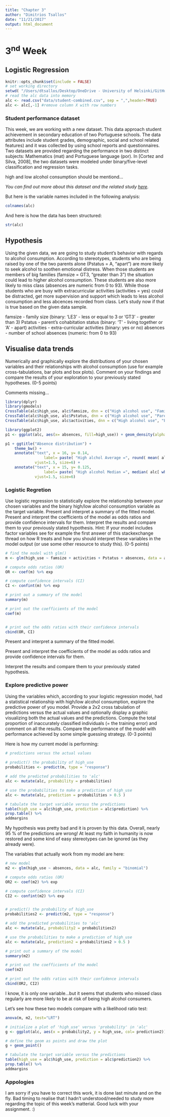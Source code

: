 ```yaml
---
title: "Chapter 3"
author: "Dimitrios Tsallos"
date: "11/21/2017"
output: html_document
---
```


# 3^nd^ Week

## Logistic Regression

```r
knitr::opts_chunk$set(include = FALSE)
# set working directory
setwd( "/Users/dtsallos/Desktop/OneDrive - University of Helsinki/GitHub/IODS-project/")
# read the alc data into memory
alc <- read.csv("data/student-combined.csv", sep = ",",header=TRUE)
alc <- alc[,-1] #remove column X with row numbers
```

### Student performance dataset

This week, we are working with a new dataset. This data approach student achievement in secondary education of two Portuguese schools. The data attributes include student grades, demographic, social and school related features) and it was collected by using school reports and questionnaires. Two datasets are provided regarding the performance in two distinct subjects: Mathematics (mat) and Portuguese language (por). In [Cortez and Silva, 2008], the two datasets were modeled under binary/five-level classification and regression tasks. 

high and low alcohol consumption should be mentiond...

*You can find out more about this dataset and the related study [here](https://archive.ics.uci.edu/ml/datasets/Student+Performance).* 

But here is the variable names included in the following analysis: 
  
  
```r
colnames(alc)
```

And here is how the data has been structured:

```r
str(alc)

```


## Hypothesis

Using the given data, we are going to study student's behavior with regards to alcohol consumption. According to stereotypes, students who are being raised by one of the two parents alone (Pstatus = A, "apart") are more likely to seek alcohol to soothen emotional distress. When those students are members of big families (famsize = GT3, "greater than 3") the situation could lead to higher alcohol consumption. These students are also more likely to miss class (absences are numeric from 0 to 93). While those students who are busy with extracurricular activities (activities = yes) could be distracted, get more supervision and support which leads to less alcohol consumption and less abcences recorded from class. Let's study now if that is true based on the given data sample.  

famsize - family size (binary: 'LE3' - less or equal to 3 or 'GT3' - greater than 3) 
Pstatus - parent's cohabitation status (binary: 'T' - living together or 'A' - apart) 
activities - extra-curricular activities (binary: yes or no) 
absences - number of school absences (numeric: from 0 to 93) 


## Visualise data trends 

Numerically and graphically explore the distributions of your chosen variables and their relationships with alcohol consumption (use for example cross-tabulations, bar plots and box plots). Comment on your findings and compare the results of your exploration to your previously stated hypotheses. (0-5 points)


Comments missing...

```r
library(dplyr)
library(gmodels)
CrossTable(alc$high_use, alc$famsize, dnn = c("High alcohol use", "Family size"))
CrossTable(alc$high_use, alc$Pstatus, dnn = c("High alcohol use", "Parental status"))
CrossTable(alc$high_use, alc$activities, dnn = c("High alcohol use", "Extra-curricular activities"))

```




```r
library(ggplot2)
p1 <- ggplot(alc, aes(x= absences, fill=high_use)) + geom_density(alpha=.3)

p1 + ggtitle("Absence distribution") + 
    theme_bw() + 
    annotate("text", x = 16, y= 0.14,
                 label= paste( "High alchol Average =", round( mean( alc[ which(alc$high_use == TRUE), 30  ] ), digits = 2 ) ),
             vjust=1.5, size=6) + 
    annotate("text", x = 15, y= 0.125,
                 label= paste( "High alcohol Median =", median( alc[ which(alc$high_use == TRUE), 30  ] )  ), 
             vjust=1.5, size=6)

```


### Logistic Regretion


Use logistic regression to statistically explore the relationship between your chosen variables and the binary high/low alcohol consumption variable as the target variable. Present and interpret a summary of the fitted model. Present and interpret the coefficients of the model as odds ratios and provide confidence intervals for them. Interpret the results and compare them to your previously stated hypothesis. Hint: If your model includes factor variables see for example the first answer of this stackexchange thread on how R treats and how you should interpret these variables in the model output (or use some other resource to study this). (0-5 points)


```r
# find the model with glm()
m <- glm(high_use ~ famsize + activities + Pstatus + absences, data = alc, family = "binomial")

# compute odds ratios (OR)
OR <- coef(m) %>% exp

# compute confidence intervals (CI)
CI <- confint(m) %>% exp

# print out a summary of the model
summary(m)

# print out the coefficients of the model
coef(m)


# print out the odds ratios with their confidence intervals
cbind(OR, CI)
```

Present and interpret a summary of the fitted model.

Present and interpret the coefficients of the model as odds ratios and provide confidence intervals for them.

Interpret the results and compare them to your previously stated hypothesis.



### Explore predictive power

Using the variables which, according to your logistic regression model, had a statistical relationship with high/low alcohol consumption, explore the predictive power of you model. Provide a 2x2 cross tabulation of predictions versus the actual values and optionally display a graphic visualizing both the actual values and the predictions. Compute the total proportion of inaccurately classified individuals (= the training error) and comment on all the results. Compare the performance of the model with performance achieved by some simple guessing strategy. (0-3 points)

Here is how my current model is performing:

```r
# predictions versus the actual values
    
# predict() the probability of high_use
probabilities <- predict(m, type = "response")

# add the predicted probabilities to 'alc'
alc <- mutate(alc, probability = probabilities)

# use the probabilities to make a prediction of high_use
alc <- mutate(alc, prediction = probabilities > 0.5 )

# tabulate the target variable versus the predictions
table(high_use = alc$high_use, prediction = alc$prediction) %>% 
prop.table() %>% 
addmargins
```

My hypothesis was pretty bad and it is proven by this data. Overall, nearly 95 % of the predictions are wrong! At least my faith in humanity is now restored and some kind of easy stereotypes can be ignored (as they already were).

The variables that actually work from my model are here:

```r
# new model
m2 <- glm(high_use ~ absences, data = alc, family = "binomial")

# compute odds ratios (OR)
OR2 <- coef(m2) %>% exp

# compute confidence intervals (CI)
CI2 <- confint(m2) %>% exp


# predict() the probability of high_use
probabilities2 <- predict(m2, type = "response")

# add the predicted probabilities to 'alc'
alc <- mutate(alc, probability2 = probabilities2)

# use the probabilities to make a prediction of high_use
alc <- mutate(alc, prediction2 = probabilities2 > 0.5 )

# print out a summary of the model
summary(m2)

# print out the coefficients of the model
coef(m2)

# print out the odds ratios with their confidence intervals
cbind(OR2, CI2)

```


I know, it is only one variable...but it seems that students who missed class regularly are more likely to be at risk of being high alcohol consumers. 

Let's see how these two models compare with a likelihood ratio test:

```r
anova(m, m2, test="LRT")
```


```r
# initialize a plot of 'high_use' versus 'probability' in 'alc'
g <- ggplot(alc, aes(x = probability2, y = high_use, col= prediction2)) + xlab("probability")

# define the geom as points and draw the plot
g + geom_point() 

# tabulate the target variable versus the predictions
table(high_use = alc$high_use, prediction = alc$prediction2) %>% 
prop.table() %>% 
addmargins

```

### Appologies

I am sorry if you have to correct this work, it is done last minute and on the fly. Bad timing to realise that I hadn't understood/needed to study more regarding the topic of this week's matterial. Good luck with your assignment. :)